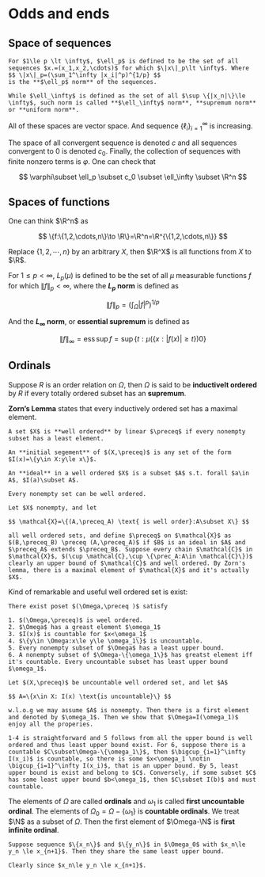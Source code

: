 # Odds and ends

## Space of sequences

```definition
For $1\le p \lt \infty$, $\ell_p$ is defined to be the set of all sequences $x.=(x_1,x_2,\cdots)$ for which $\|x\|_p\lt \infty$. Where 
$$ \|x\|_p=(\sum_1^\infty |x_i|^p)^{1/p} $$
is the **$\ell_p$ norm** of the sequences.

While $\ell_\infty$ is defined as the set of all $\sup \{|x_n|\}\le \infty$, such norm is called **$\ell_\infty$ norm**, **supremum norm** or **uniform norm**.
```

All of these spaces are vector space. And sequence $\{\ell_i\}_{i=1}^\infty$ is increasing.

The space of all convergent sequence is denoted $c$ and all sequences convergent to $0$ is denoted $c_0$. Finally, the collection of sequences with finite nonzero terms is $\varphi$. One can check that

$$ \varphi\subset \ell_p \subset c_0 \subset \ell_\infty \subset \R^n $$

## Spaces of functions

One can think $\R^n$ as 

$$ \{f:\{1,2,\cdots,n\}\to \R\}=\R^n=\R^{\{1,2,\cdots,n\}} $$

Replace $\{1,2,\cdots,n\}$ by an arbitrary $X$, then $\R^X$ is all functions from $X$ to $\R$.

For $1\le p \lt \infty$, $L_p(\mu)$ is defined to be the set of all $\mu$ measurable functions $f$ for which $\|f  \|_p< \infty$, where the **$L_p$ norm** is defined as 

$$ \|f\|_p=(\int_\Omega |f|^p)^{1/p} $$

And the **$L_\infty$ norm**, or **essential supremum** is defined as

$$ \|f\|_\infty=\operatorname{ess}\sup f=\sup \{t:\mu(\{x:|f(x)|\ge t\})0\}  $$

## Ordinals

Suppose $R$ is an order relation on $\Omega$, then $\Omega$ is said to be **inductivelt ordered** by $R$ if every totally ordered subset has an **supremum**.

**Zorn's Lemma** states that every inductively ordered set has a maximal element.

```definition
A set $X$ is **well ordered** by linear $\preceq$ if every nonempty subset has a least element. 
```

```definition
An **initial segement** of $(X,\preceq)$ is any set of the form $I(x)=\{y\in X:y\le x\}$. 
```

```definition
An **ideal** in a well ordered $X$ is a subset $A$ s.t. forall $a\in A$, $I(a)\subset A$.
```

```theorem
Every nonempty set can be well ordered.
```

```proof
Let $X$ nonempty, and let

$$ \mathcal{X}=\{(A,\preceq_A) \text{ is well order}:A\subset X\} $$

all well ordered sets, and define $\preceq$ on $\mathcal{X}$ as $(B,\preceq_B) \preceq (A,\preceq_A)$ if $B$ is an ideal in $A$ and $\preceq_A$ extends $\preceq_B$. Suppose every chain $\mathcal{C}$ in $\mathcal{X}$, $(\cup \mathcal{C},\cup \{\prec_A:A\in \mathcal{C}\})$ clearly an upper bound of $\mathcal{C}$ and well ordered. By Zorn's lemma, there is a maximal element of $\mathcal{X}$ and it's actually $X$. 
```

Kind of remarkable and useful well ordered set is exist:

```theorem
There exist poset $(\Omega,\preceq )$ satisfy

1. $(\Omega,\preceq)$ is weel ordered.
2. $\Omega$ has a greast element $\omega_1$
3. $I(x)$ is countable for $x<\omega_1$
4. $\{y\in \Omega:x\le y\le \omega_1\}$ is uncountable.
5. Every nonempty subset of $\Omega$ has a least upper bound.
6. A nonempty subset of $\Omega-\{\omega_1\}$ has greatst element iff it's countable. Every uncountable subset has least upper bound $\omega_1$.

```

```proof
Let $(X,\preceq)$ be uncountable well ordered set, and let $A$

$$ A=\{x\in X: I(x) \text{is uncountable}\} $$

w.l.o.g we may assume $A$ is nonempty. Then there is a first element and denoted by $\omega_1$. Then we show that $\Omega=I(\omega_1)$ enjoy all the properies.

1-4 is straightforward and 5 follows from all the upper bound is well ordered and thus least upper bound exist. For 6, suppose there is a countable $C\subset\Omega-\{\omega_1\}$, then $\bigcup_{i=1}^\infty I(x_i)$ is countable, so there is some $x<\omega_1 \notin \bigcup_{i=1}^\infty I(x_i)$, that is an upper bound. By 5, least upper bound is exist and belong to $C$. Conversely, if some subset $C$ has some least upper bound $b<\omega_1$, then $C\subset I(b)$ and must countable.
```

The elements of $\Omega$ are called **ordinals** and $\omega_1$ is called **first uncountable ordinal**. The elements of $\Omega_0=\Omega-\{\omega_1\}$ is **countable ordinals**. We treat $\N$ as a subset of $\Omega$. Then the first element of $\Omega-\N$ is **first infinite ordinal**.

```theorem
Suppose sequence $\{x_n\}$ and $\{y_n\}$ in $\Omega_0$ with $x_n\le y_n \le x_{n+1}$. Then they share the same least upper bound.
```

```proof
Clearly since $x_n\le y_n \le x_{n+1}$.     
```


